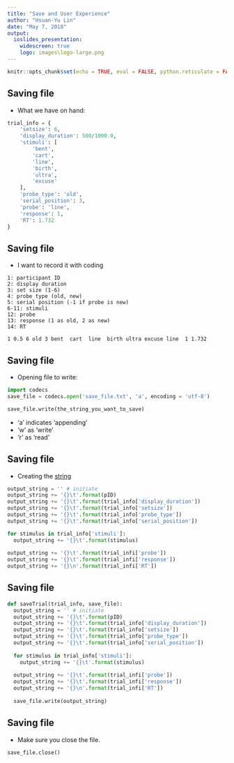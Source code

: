 ```yaml
---
title: "Save and User Experience"
author: "Hsuan-Yu Lin"
date: "May 7, 2018"
output:
  ioslides_presentation:
    widescreen: true
    logo: images\logo-large.png
---
```


```r
knitr::opts_chunk$set(echo = TRUE, eval = FALSE, python.reticulate = FALSE)
```

## Saving file

- What we have on hand:
```python
trial_info = {
    'setsize': 6,
    'display_duration': 500/1000.0,
    'stimuli': [
        'bent',
        'cart',
        'line',
        'birth',
        'ultra',
        'excuse'
    ],
    'probe_type': 'old',
    'serial_position': 3,
    'probe': 'line',
    'response': 1,
    'RT': 1.732
}
```

## Saving file

- I want to record it with coding

```
1: participant ID
2: display duration
3: set size (1-6)
4: probe type (old, new)
5: serial position (-1 if probe is new)
6-11: stimuli
12: probe
13: response (1 as old, 2 as new)
14: RT
```

```
1 0.5 6 old 3 bent  cart  line  birth ultra excuse line  1 1.732
```

## Saving file

- Opening file to write:
```python
import codecs
save_file = codecs.open('save_file.txt', 'a', encoding = 'utf-8')

save_file.write(the_string_you_want_to_save)
```

- 'a' indicates 'appending'
- 'w' as 'write'
- 'r' as 'read'

## Saving file

- Creating the [string](https://docs.python.org/2/library/string.html)

```python
output_string = '' # initiate 
output_string += '{}\t'.format(pID)
output_string += '{}\t'.format(trial_info['display_duration'])
output_string += '{}\t'.format(trial_info['setsize'])
output_string += '{}\t'.format(trial_info['probe_type'])
output_string += '{}\t'.format(trial_info['serial_position'])

for stimulus in trial_info['stimuli']:
  output_string += '{}\t'.format(stimulus)
  
output_string += '{}\t'.format(trial_infi['probe'])
output_string += '{}\t'.format(trial_infi['response'])
output_string += '{}\n'.format(trial_infi['RT'])
```

## Saving file

```python
def saveTrial(trial_info, save_file):
  output_string = '' # initiate 
  output_string += '{}\t'.format(pID)
  output_string += '{}\t'.format(trial_info['display_duration'])
  output_string += '{}\t'.format(trial_info['setsize'])
  output_string += '{}\t'.format(trial_info['probe_type'])
  output_string += '{}\t'.format(trial_info['serial_position'])
  
  for stimulus in trial_info['stimuli']:
    output_string += '{}\t'.format(stimulus)
    
  output_string += '{}\t'.format(trial_infi['probe'])
  output_string += '{}\t'.format(trial_infi['response'])
  output_string += '{}\n'.format(trial_infi['RT'])
  
  save_file.write(output_string)
```

## Saving file

- Make sure you close the file.
```python
save_file.close()
```